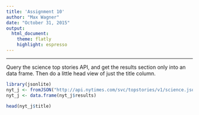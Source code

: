 ```yaml
---
title: 'Assignment 10'
author: "Max Wagner"
date: "October 31, 2015"
output:
  html_document:
    theme: flatly
    highlight: espresso
---
```


***
Query the science top stories API, and get the results section only into an data frame. Then do a little head view of just the title column.
```r
library(jsonlite)
nyt_j <- fromJSON("http://api.nytimes.com/svc/topstories/v1/science.json?api-key=17068d0e51d2b2dbcbc67410171d1146:10:73350860")
nyt_j <- data.frame(nyt_j$results)

head(nyt_j$title)
```